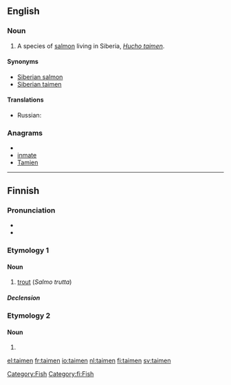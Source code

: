 ==English==
{{wikipedia|Hucho taimen}}

===Noun===
{{en-noun}}

# A species of [[salmon]] living in Siberia, ''[[Hucho taimen]]''.

====Synonyms====
* [[Siberian salmon]]
* [[Siberian taimen]]

====Translations====
{{trans-top|''Hucho taimen''}}
{{trans-mid}}
* Russian: {{t|ru|таймень|m|tr=tajm'én'|sc=Cyrl}}
{{trans-bottom}}

===Anagrams===
* {{alphagram|aeimnt}}
* [[inmate#English|inmate]]
* [[Tamien#English|Tamien]]

[[Category:Fish]]

----

==Finnish==

===Pronunciation===
* {{IPA|lang=fi|[ˈt̪ɑime̞n]}}
* {{hyphenation|tai|men}}

===Etymology 1===
{{rfe|lang=fi}}
{{wikipedia|lang=fi}}

====Noun====
{{infl|fi|noun}}

# [[trout]] (''Salmo trutta'')

=====Declension=====
{{fi-decl-ahven|taimen}}

===Etymology 2===

====Noun====
{{infl|fi|noun form}}

# {{fi-form of|type=noun|case=genitive|pl=singular|taimi}}

[[Category:fi:Fish]]

[[el:taimen]]
[[fr:taimen]]
[[io:taimen]]
[[nl:taimen]]
[[fi:taimen]]
[[sv:taimen]]